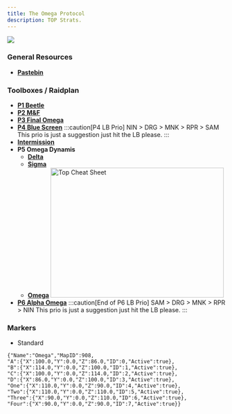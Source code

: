 ```yaml
---
title: The Omega Protocol
description: TOP Strats.
---
```



<img class="ulti-tooltip" src="/top.webp"/>

### General Resources ###
- <a href="https://pastebin.com/PyBmi5N4" target="_blank">**Pastebin**</a>

### Toolboxes / Raidplan ###
- <a href="https://ff14.toolboxgaming.space/?id=758088204654761&preview=1" target="_blank">**P1 Beetle**</a>
- <a href="https://ff14.toolboxgaming.space/?id=324285310725761&preview=1" target="_blank">**P2 M&F**</a>
- <a href="https://ff14.toolboxgaming.space/?id=243183080764761&preview=1" target="_blank">**P3 Final Omega**</a>
- <a href="https://ff14.toolboxgaming.space/?id=595188367474761&preview=1" target="_blank">**P4 Blue Screen**</a>
:::caution[P4 LB Prio]
NIN > DRG > MNK > RPR > SAM
This prio is just a suggestion just hit the LB please.
:::
- <a href="https://ff14.toolboxgaming.space/?id=999851866521561&preview=1" target="_blank">**Intermission**</a>
- **P5 Omega Dynamis**
    - <a href="https://ff14.toolboxgaming.space/?id=732288275415761&preview=1" target="_blank">**Delta**</a>
    - <a href="https://ff14.toolboxgaming.space/?id=107380954136761&preview=1" target="_blank">**Sigma**</a>
    - <a href="https://ff14.toolboxgaming.space/?id=078384491946761&preview=1" target="_blank">**Omega**</a>
    <img
        src="/topcheatsheet.png"
        width="400"
        height="300"
        decoding="async"
        loading="lazy"
        alt="Top Cheat Sheet"
        onclick="window.open('/topcheatsheet.png')"
        target="_blank"
        style="cursor:pointer;"
        />
- <a href="https://ff14.toolboxgaming.space/?id=829484027197761&preview=1" target="_blank">**P6 Alpha Omega**</a>
:::caution[End of P6 LB Prio]
SAM > DRG > MNK > RPR > NIN
This prio is just a suggestion just hit the LB please.
:::

### Markers ###

- Standard

```
{"Name":"Omega","MapID":908,
"A":{"X":100.0,"Y":0.0,"Z":86.0,"ID":0,"Active":true},
"B":{"X":114.0,"Y":0.0,"Z":100.0,"ID":1,"Active":true},
"C":{"X":100.0,"Y":0.0,"Z":114.0,"ID":2,"Active":true},
"D":{"X":86.0,"Y":0.0,"Z":100.0,"ID":3,"Active":true},
"One":{"X":110.0,"Y":0.0,"Z":90.0,"ID":4,"Active":true},
"Two":{"X":110.0,"Y":0.0,"Z":110.0,"ID":5,"Active":true},
"Three":{"X":90.0,"Y":0.0,"Z":110.0,"ID":6,"Active":true},
"Four":{"X":90.0,"Y":0.0,"Z":90.0,"ID":7,"Active":true}}
```
